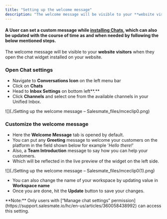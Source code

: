 ```yaml
---
title: "Setting up the welcome message"
description: "The welcome message will be visible to your **website visitors** when they open the chat widget installed on your website...."
---
```


#### A User can set a custom message while [installing Chats](https://support.salesmate.io/hc/en-us/articles/360058369732), which can also be updated with the course of time as and when needed by following the below mentioned steps.

The welcome message will be visible to your **website visitors** when they open the chat widget installed on your website.

### Open Chat settings

*   Navigate to **Conversations Icon** on the left menu bar
*   Click on **Chats**
*   Head to **Inbox Settings** on bottom left**.**
*   Click **Channels** and select one from the available channels in your Unified Inbox.

![](./Setting up the welcome message – Salesmate_files/mceclip0.png)

### Customize the welcome message

*   Here the **Welcome Message** tab is opened by default.
*   You can put any **Greeting** message to welcome your customers on the platform in the field shown below for example '_Hello there!_'
*   Also, a **Team Introduction** message to say how you can help your customers.
*   Which will be reflected in the live preview of the widget on the left side. 

![](./Setting up the welcome message – Salesmate_files/mceclip0(1).png)

*   You can also change the name of your workspace by updating value in **Workspace name**
*   Once you are done, hit the **Update** button to save your changes.

<Note>
**Note:** Only users with [“Manage chat settings” permission](https://support.salesmate.io/hc/en-us/articles/360058438992) can access this setting.
</Note>